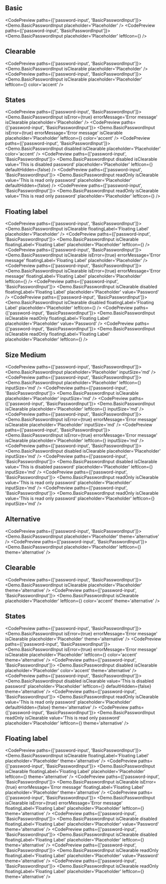 
## Basic

<CodePreview paths={['password-input', 'BasicPasswordInput']}>
  <Demo.BasicPasswordInput placeholder='Placeholder' />
</CodePreview>
<CodePreview paths={['password-input', 'BasicPasswordInput']}>
  <Demo.BasicPasswordInput placeholder='Placeholder' leftIcon={<KeyRound />} />
</CodePreview>

## Clearable

<CodePreview paths={['password-input', 'BasicPasswordInput']}>
  <Demo.BasicPasswordInput isClearable placeholder='Placeholder' />
</CodePreview>
<CodePreview paths={['password-input', 'BasicPasswordInput']}>
  <Demo.BasicPasswordInput isClearable placeholder='Placeholder' leftIcon={<KeyRound />} color='accent' />
</CodePreview>

## States

<CodePreview paths={['password-input', 'BasicPasswordInput']}>
  <Demo.BasicPasswordInput isError={true} errorMessage='Error message' isClearable placeholder='Placeholder' />
</CodePreview>
<CodePreview paths={['password-input', 'BasicPasswordInput']}>
  <Demo.BasicPasswordInput
    isError={true}
    errorMessage='Error message'
    isClearable
    placeholder='Placeholder'
    leftIcon={<KeyRound />}
    color='accent'
  />
</CodePreview>
<CodePreview paths={['password-input', 'BasicPasswordInput']}>
  <Demo.BasicPasswordInput disabled isClearable placeholder='Placeholder' color='accent' />
</CodePreview>
<CodePreview paths={['password-input', 'BasicPasswordInput']}>
  <Demo.BasicPasswordInput
    disabled
    isClearable
    value='This is disabled password'
    placeholder='Placeholder'
    leftIcon={<KeyRound />}
    defaultHidden={false}
  />
</CodePreview>
<CodePreview paths={['password-input', 'BasicPasswordInput']}>
  <Demo.BasicPasswordInput
    readOnly
    isClearable
    value='This is read only password'
    placeholder='Placeholder'
    defaultHidden={false}
  />
</CodePreview>
<CodePreview paths={['password-input', 'BasicPasswordInput']}>
  <Demo.BasicPasswordInput
    readOnly
    isClearable
    value='This is read only password'
    placeholder='Placeholder'
    leftIcon={<KeyRound />}
  />
</CodePreview>

## Floating label

<CodePreview paths={['password-input', 'BasicPasswordInput']}>
  <Demo.BasicPasswordInput isClearable floatingLabel='Floating Label' placeholder='Placeholder' />
</CodePreview>
<CodePreview paths={['password-input', 'BasicPasswordInput']}>
  <Demo.BasicPasswordInput
    isClearable
    floatingLabel='Floating Label'
    placeholder='Placeholder'
    leftIcon={<KeyRound />}
  />
</CodePreview>
<CodePreview paths={['password-input', 'BasicPasswordInput']}>
  <Demo.BasicPasswordInput
    isClearable
    isError={true}
    errorMessage='Error message'
    floatingLabel='Floating Label'
    placeholder='Placeholder'
  />
</CodePreview>
<CodePreview paths={['password-input', 'BasicPasswordInput']}>
  <Demo.BasicPasswordInput
    isClearable
    isError={true}
    errorMessage='Error message'
    floatingLabel='Floating Label'
    placeholder='Placeholder'
    leftIcon={<KeyRound />}
  />
</CodePreview>
<CodePreview paths={['password-input', 'BasicPasswordInput']}>
  <Demo.BasicPasswordInput
    isClearable
    disabled
    floatingLabel='Floating Label'
    placeholder='Placeholder'
    value='Password'
  />
</CodePreview>
<CodePreview paths={['password-input', 'BasicPasswordInput']}>
  <Demo.BasicPasswordInput
    isClearable
    disabled
    floatingLabel='Floating Label'
    placeholder='Placeholder'
    leftIcon={<KeyRound />}
  />
</CodePreview>
<CodePreview paths={['password-input', 'BasicPasswordInput']}>
  <Demo.BasicPasswordInput
    isClearable
    readOnly
    floatingLabel='Floating Label'
    placeholder='Placeholder'
    value='Password'
  />
</CodePreview>
<CodePreview paths={['password-input', 'BasicPasswordInput']}>
  <Demo.BasicPasswordInput
    isClearable
    readOnly
    floatingLabel='Floating Label'
    placeholder='Placeholder'
    leftIcon={<KeyRound />}
  />
</CodePreview>

## Size Medium

<CodePreview paths={['password-input', 'BasicPasswordInput']}>
  <Demo.BasicPasswordInput placeholder='Placeholder' inputSize='md' />
</CodePreview>
<CodePreview paths={['password-input', 'BasicPasswordInput']}>
  <Demo.BasicPasswordInput placeholder='Placeholder' leftIcon={<KeyRound />} inputSize='md' />
</CodePreview>
<CodePreview paths={['password-input', 'BasicPasswordInput']}>
  <Demo.BasicPasswordInput isClearable placeholder='Placeholder' inputSize='md' />
</CodePreview>
<CodePreview paths={['password-input', 'BasicPasswordInput']}>
  <Demo.BasicPasswordInput isClearable placeholder='Placeholder' leftIcon={<KeyRound />} inputSize='md' />
</CodePreview>
<CodePreview paths={['password-input', 'BasicPasswordInput']}>
  <Demo.BasicPasswordInput
    isError={true}
    errorMessage='Error message'
    isClearable
    placeholder='Placeholder'
    inputSize='md'
  />
</CodePreview>
<CodePreview paths={['password-input', 'BasicPasswordInput']}>
  <Demo.BasicPasswordInput
    isError={true}
    errorMessage='Error message'
    isClearable
    placeholder='Placeholder'
    leftIcon={<KeyRound />}
    inputSize='md'
  />
</CodePreview>
<CodePreview paths={['password-input', 'BasicPasswordInput']}>
  <Demo.BasicPasswordInput disabled isClearable placeholder='Placeholder' inputSize='md' />
</CodePreview>
<CodePreview paths={['password-input', 'BasicPasswordInput']}>
  <Demo.BasicPasswordInput
    disabled
    isClearable
    value='This is disabled password'
    placeholder='Placeholder'
    leftIcon={<KeyRound />}
    inputSize='md'
  />
</CodePreview>
<CodePreview paths={['password-input', 'BasicPasswordInput']}>
  <Demo.BasicPasswordInput
    readOnly
    isClearable
    value='This is read only password'
    placeholder='Placeholder'
    inputSize='md'
  />
</CodePreview>
<CodePreview paths={['password-input', 'BasicPasswordInput']}>
  <Demo.BasicPasswordInput
    readOnly
    isClearable
    value='This is read only password'
    placeholder='Placeholder'
    leftIcon={<KeyRound />}
    inputSize='md'
  />
</CodePreview>

## Alternative

<div className="bg-[var(--background-alternative)] p-4 rounded-md flex flex-col gap-4">

<CodePreview paths={['password-input', 'BasicPasswordInput']}>
  <Demo.BasicPasswordInput placeholder='Placeholder' theme='alternative' />
</CodePreview>
<CodePreview paths={['password-input', 'BasicPasswordInput']}>
  <Demo.BasicPasswordInput placeholder='Placeholder' leftIcon={<KeyRound />} theme='alternative' />
</CodePreview>

## Clearable

<CodePreview paths={['password-input', 'BasicPasswordInput']}>
  <Demo.BasicPasswordInput isClearable placeholder='Placeholder' theme='alternative' />
</CodePreview>
<CodePreview paths={['password-input', 'BasicPasswordInput']}>
  <Demo.BasicPasswordInput
    isClearable
    placeholder='Placeholder'
    leftIcon={<KeyRound />}
    color='accent'
    theme='alternative'
  />
</CodePreview>

## States

<CodePreview paths={['password-input', 'BasicPasswordInput']}>
  <Demo.BasicPasswordInput
    isError={true}
    errorMessage='Error message'
    isClearable
    placeholder='Placeholder'
    theme='alternative'
  />
</CodePreview>
<CodePreview paths={['password-input', 'BasicPasswordInput']}>
  <Demo.BasicPasswordInput
    isError={true}
    errorMessage='Error message'
    isClearable
    placeholder='Placeholder'
    leftIcon={<KeyRound />}
    color='accent'
    theme='alternative'
  />
</CodePreview>
<CodePreview paths={['password-input', 'BasicPasswordInput']}>
  <Demo.BasicPasswordInput disabled isClearable placeholder='Placeholder' color='accent' theme='alternative' />
</CodePreview>
<CodePreview paths={['password-input', 'BasicPasswordInput']}>
  <Demo.BasicPasswordInput
    disabled
    isClearable
    value='This is disabled password'
    placeholder='Placeholder'
    leftIcon={<KeyRound />}
    defaultHidden={false}
    theme='alternative'
  />
</CodePreview>
<CodePreview paths={['password-input', 'BasicPasswordInput']}>
  <Demo.BasicPasswordInput
    readOnly
    isClearable
    value='This is read only password'
    placeholder='Placeholder'
    defaultHidden={false}
    theme='alternative'
  />
</CodePreview>
<CodePreview paths={['password-input', 'BasicPasswordInput']}>
  <Demo.BasicPasswordInput
    readOnly
    isClearable
    value='This is read only password'
    placeholder='Placeholder'
    leftIcon={<KeyRound />}
    theme='alternative'
  />
</CodePreview>

## Floating label

<CodePreview paths={['password-input', 'BasicPasswordInput']}>
  <Demo.BasicPasswordInput isClearable floatingLabel='Floating Label' placeholder='Placeholder' theme='alternative' />
</CodePreview>
<CodePreview paths={['password-input', 'BasicPasswordInput']}>
  <Demo.BasicPasswordInput
    isClearable
    floatingLabel='Floating Label'
    placeholder='Placeholder'
    leftIcon={<KeyRound />}
    theme='alternative'
  />
</CodePreview>
<CodePreview paths={['password-input', 'BasicPasswordInput']}>
  <Demo.BasicPasswordInput
    isClearable
    isError={true}
    errorMessage='Error message'
    floatingLabel='Floating Label'
    placeholder='Placeholder'
    theme='alternative'
  />
</CodePreview>
<CodePreview paths={['password-input', 'BasicPasswordInput']}>
  <Demo.BasicPasswordInput
    isClearable
    isError={true}
    errorMessage='Error message'
    floatingLabel='Floating Label'
    placeholder='Placeholder'
    leftIcon={<KeyRound />}
    theme='alternative'
  />
</CodePreview>
<CodePreview paths={['password-input', 'BasicPasswordInput']}>
  <Demo.BasicPasswordInput
    isClearable
    disabled
    floatingLabel='Floating Label'
    placeholder='Placeholder'
    value='Password'
    theme='alternative'
  />
</CodePreview>
<CodePreview paths={['password-input', 'BasicPasswordInput']}>
  <Demo.BasicPasswordInput
    isClearable
    disabled
    floatingLabel='Floating Label'
    placeholder='Placeholder'
    leftIcon={<KeyRound />}
    theme='alternative'
  />
</CodePreview>
<CodePreview paths={['password-input', 'BasicPasswordInput']}>
  <Demo.BasicPasswordInput
    isClearable
    readOnly
    floatingLabel='Floating Label'
    placeholder='Placeholder'
    value='Password'
    theme='alternative'
  />
</CodePreview>
<CodePreview paths={['password-input', 'BasicPasswordInput']}>
  <Demo.BasicPasswordInput
    isClearable
    readOnly
    floatingLabel='Floating Label'
    placeholder='Placeholder'
    leftIcon={<KeyRound />}
    theme='alternative'
  />
</CodePreview>

</div>
